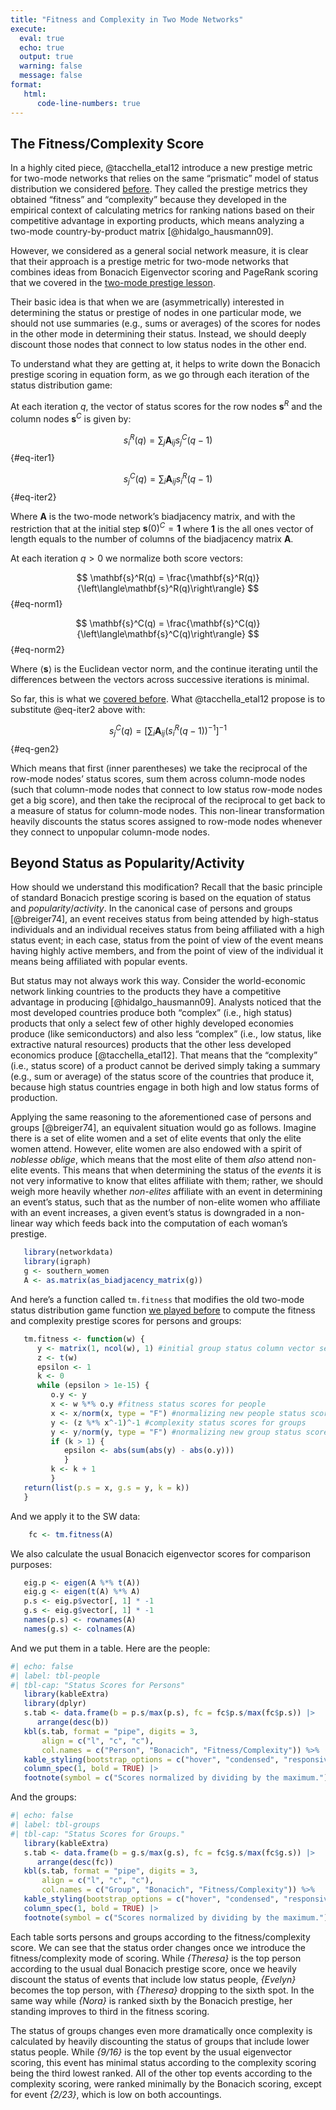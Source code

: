 ```yaml
---
title: "Fitness and Complexity in Two Mode Networks"
execute: 
  eval: true
  echo: true
  output: true
  warning: false
  message: false
format: 
   html:
      code-line-numbers: true
---
```


## The Fitness/Complexity Score

In a highly cited piece, @tacchella_etal12 introduce a new prestige metric for two-mode networks that relies on the same "prismatic" model of status distribution we considered [before](tm-prestige.qmd). They called the prestige metrics they obtained "fitness" and "complexity" because they developed in the empirical context of calculating metrics for ranking nations based on their competitive advantage in exporting products, which means analyzing a two-mode country-by-product matrix [@hidalgo_hausmann09]. 

However, we considered as a general social network measure, it is clear that their approach is a prestige metric for two-mode networks that combines ideas from Bonacich Eigenvector scoring and PageRank scoring that we covered in the [two-mode prestige lesson](tm-prestige.qmd). 

Their basic idea is that when we are (asymmetrically) interested in determining the status or prestige of nodes in one particular mode, we should not use summaries (e.g., sums or averages) of the scores for nodes in the other mode in determining their status. Instead, we should deeply discount those nodes that connect to low status nodes in the other end. 

To understand what they are getting at, it helps to write down the Bonacich prestige scoring in equation form, as we go through each iteration of the status distribution game:

At each iteration $q$, the vector of status scores for the row nodes $\mathbf{s}^R$ and the column nodes $\mathbf{s}^C$ is given by: 

$$
s^R_i(q) = \sum_j\mathbf{A}_{ij}s^C_j(q-1)
$${#eq-iter1}


$$
s^C_j(q) = \sum_i\mathbf{A}_{ij}s^R_i(q-1)
$${#eq-iter2}   


Where $\mathbf{A}$ is the two-mode network's biadjacency matrix, and with the restriction that at the initial step $\mathbf{s}(0)^C = \mathbf{1}$ where $\mathbf{1}$ is the all ones vector of length equals to the number of columns of the biadjacency matrix $\mathbf{A}$. 

At each iteration $q > 0$ we normalize both score vectors:

$$
\mathbf{s}^R(q) = \frac{\mathbf{s}^R(q)}{\left\langle\mathbf{s}^R(q)\right\rangle}
$${#eq-norm1}   

$$
\mathbf{s}^C(q) = \frac{\mathbf{s}^C(q)}{\left\langle\mathbf{s}^C(q)\right\rangle}
$${#eq-norm2} 

Where $\left\langle \mathbf{s} \right\rangle$ is the Euclidean vector norm, and the continue iterating until the differences between the vectors across successive iterations is minimal.  

So far, this is what we [covered before](tm-prestige.qmd). What @tacchella_etal12 propose is to substitute @eq-iter2 above with:

$$
    s^C_j(q) = \left[\sum_i\mathbf{A}_{ij}\left(s^R_i(q-1)\right)^{-1}\right]^{-1}
$${#eq-gen2}

Which means that first (inner parentheses) we take the reciprocal of the row-mode nodes' status scores, sum them across column-mode nodes (such that column-mode nodes that connect to low status row-mode nodes get a big score), and then take the reciprocal of the reciprocal to get back to a measure of status for column-mode nodes. This non-linear transformation heavily discounts the status scores assigned to row-mode nodes whenever they connect to unpopular column-mode nodes. 

## Beyond Status as Popularity/Activity

How should we understand this modification? Recall that the basic principle of standard Bonacich prestige scoring is based on the equation of status and *popularity*/*activity*. In the canonical case of persons and groups [@breiger74], an event receives status from being attended by high-status individuals and an individual receives status from being affiliated with a high status event; in each case, status from the point of view of the event means having highly active members, and from the point of view of the individual it means being affiliated with popular events. 

But status may not always work this way. Consider the world-economic network linking countries to the products they have a competitive advantage in producing [@hidalgo_hausmann09]. Analysts noticed that the most developed countries produce both "complex" (i.e., high status) products that only a select few of other highly developed economies produce (like semiconductors) and also less "complex" (i.e., low status, like extractive  natural resources) products that the other less developed economics produce [@tacchella_etal12]. That  means that the "complexity" (i.e., status score) of a product cannot be derived simply taking a summary (e.g., sum or average) of the status score of the countries that produce it, because high status countries engage in both high and low status forms of production. 

Applying the same reasoning to the aforementioned case of persons and groups [@breiger74], an equivalent situation would go as follows. Imagine there is a set of elite women and a set of elite events that only the elite women attend. However, elite women are also endowed with a spirit of *noblesse oblige*, which means that the most elite of them *also* attend non-elite events. This means that when determining the status of the *events* it is not very informative to know that elites affiliate with them; rather, we should weigh more heavily whether *non-elites* affiliate with an event in determining an event's status, such that as the number of non-elite women who affiliate with an event increases, a given event's status is downgraded in a non-linear way which feeds back into the computation of each woman's prestige. 

```r
   library(networkdata)
   library(igraph)
   g <- southern_women
   A <- as.matrix(as_biadjacency_matrix(g))
```

And here's a function called `tm.fitness` that modifies the old two-mode status distribution game function [we played before](tm-prestige.qmd) to compute the fitness and complexity prestige scores for persons and groups:

```r
   tm.fitness <- function(w) {
      y <- matrix(1, ncol(w), 1) #initial group status column vector set to a constant
      z <- t(w)
      epsilon <- 1 
      k <- 0
      while (epsilon > 1e-15) {
         o.y <- y 
         x <- w %*% o.y #fitness status scores for people
         x <- x/norm(x, type = "F") #normalizing new people status scores 
         y <- (z %*% x^-1)^-1 #complexity status scores for groups
         y <- y/norm(y, type = "F") #normalizing new group status scores 
         if (k > 1) {
            epsilon <- abs(sum(abs(y) - abs(o.y))) 
            }
         k <- k + 1
         }
   return(list(p.s = x, g.s = y, k = k))
   }
```

And we apply it to the SW data:

```r
    fc <- tm.fitness(A)
```

We also calculate the usual Bonacich eigenvector scores for comparison purposes:

```r
   eig.p <- eigen(A %*% t(A))
   eig.g <- eigen(t(A) %*% A)
   p.s <- eig.p$vector[, 1] * -1
   g.s <- eig.g$vector[, 1] * -1
   names(p.s) <- rownames(A)
   names(g.s) <- colnames(A)
```

And we put them in a table. Here are the people:

```r
#| echo: false
#| label: tbl-people
#| tbl-cap: "Status Scores for Persons"
   library(kableExtra)
   library(dplyr)
   s.tab <- data.frame(b = p.s/max(p.s), fc = fc$p.s/max(fc$p.s)) |> 
      arrange(desc(b))
   kbl(s.tab, format = "pipe", digits = 3,
       align = c("l", "c", "c"),
       col.names = c("Person", "Bonacich", "Fitness/Complexity")) %>% 
   kable_styling(bootstrap_options = c("hover", "condensed", "responsive")) %>%
   column_spec(1, bold = TRUE) |> 
   footnote(symbol = c("Scores normalized by dividing by the maximum.")) 
```

And the groups:

```r
#| echo: false
#| label: tbl-groups
#| tbl-cap: "Status Scores for Groups."
   library(kableExtra)
   s.tab <- data.frame(b = g.s/max(g.s), fc = fc$g.s/max(fc$g.s)) |> 
      arrange(desc(fc))
   kbl(s.tab, format = "pipe", digits = 3,
       align = c("l", "c", "c"),
       col.names = c("Group", "Bonacich", "Fitness/Complexity")) %>% 
   kable_styling(bootstrap_options = c("hover", "condensed", "responsive")) %>%
   column_spec(1, bold = TRUE) |> 
   footnote(symbol = c("Scores normalized by dividing by the maximum.")) 
```

Each table sorts persons and groups according to the fitness/complexity score. We can see that the status order changes once we introduce the fitness/complexity mode of scoring. While *\{Theresa\}* is the top person according to the usual dual Bonacich prestige score, once we heavily discount the status of events that include low status people, *\{Evelyn\}* becomes the top person, with *\{Theresa\}* dropping to the sixth spot. In the same way while *\{Nora\}* is ranked sixth by the Bonacich prestige, her standing improves to third in the fitness scoring. 

The status of groups changes even more dramatically once complexity is calculated by heavily discounting the status of groups that include lower status people. While *\{9/16\}* is the top event by the usual eigenvector scoring, this event has minimal status according to the complexity scoring being the third lowest ranked. All of the other top events according to the complexity scoring, were ranked minimally by the Bonacich scoring, except for event *\{2/23\}*, which is low on both accountings.